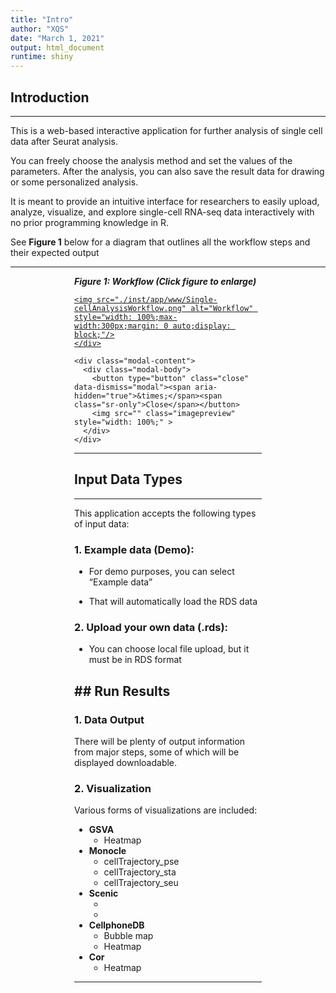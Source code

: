 ```yaml
---
title: "Intro"
author: "XQS"
date: "March 1, 2021"
output: html_document
runtime: shiny
---
```


## **Introduction**

---

This is a web-based interactive application for further analysis of single cell data after Seurat analysis.

You can freely choose the analysis method and set the values of the parameters. After the analysis, you can also save the result data for drawing or some personalized analysis.

It is meant to provide an intuitive interface for researchers to easily upload, analyze, visualize, and explore single-cell RNA-seq data interactively with no prior programming knowledge in R.

See **Figure 1** below for a diagram that outlines all the workflow steps and their expected output

<div class="col-md-12"><hr style="border-top: none;"></div>

<p style="width: 100%;max-width:300px;margin: 10px auto;display: block;"><strong><em>Figure 1: Workflow (Click figure to enlarge)</em></strong></p>
<a href="#" class="pop">
    <div class="BoxArea4" style="width: 100%;max-width:300px;margin: 0 auto;display: block;">
    <img src="./inst/app/www/Single-cellAnalysisWorkflow.png" alt="Workflow" style="width: 100%;max-width:300px;margin: 0 auto;display: block;"/>
    </div>
</a>

<div class="modal fade" id="imagemodal" tabindex="-1" role="dialog" aria-labelledby="myModalLabel" aria-hidden="true">
  <div class="modal-dialog">
    <div class="modal-content">              
      <div class="modal-body">
      	<button type="button" class="close" data-dismiss="modal"><span aria-hidden="true">&times;</span><span class="sr-only">Close</span></button>
        <img src="" class="imagepreview" style="width: 100%;" >
      </div>
    </div>
  </div>
</div>


<div class="col-md-12"><hr style="border-top: none;"></div>

## **Input Data Types**

---

This application accepts the following types of input data:

### 1. Example data (Demo):

- For demo purposes, you can select "Example data"

- That will automatically load the RDS data

### 2. Upload your own data (.rds):

- You can choose local file upload, but it must be in RDS format

## **Run Results**
---
### 1. Data Output
There will be plenty of output information from major steps, some of which will be displayed downloadable.

### 2. Visualization
Various forms of visualizations are included:

* **GSVA**
    * Heatmap
* **Monocle**
    *  cellTrajectory_pse
    *  cellTrajectory_sta
    *  cellTrajectory_seu
* **Scenic**
    *  
    *  
* **CellphoneDB**
    * Bubble map 
    * Heatmap
* **Cor**
    * Heatmap 
    
---

